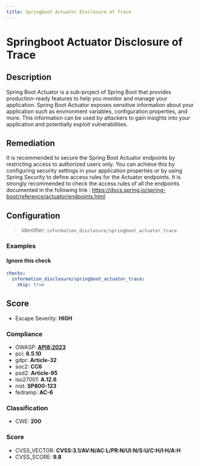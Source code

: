 ```yaml
---
title: Springboot Actuator Disclosure of Trace
---
```


# Springboot Actuator Disclosure of Trace

## Description

Spring Boot Actuator is a sub-project of Spring Boot that provides production-ready features to help you monitor and manage your application. Spring Boot Actuator exposes sensitive information about your application such as environment variables, configuration properties, and more. This information can be used by attackers to gain insights into your application and potentially exploit vulnerabilities.


## Remediation

It is recommended to secure the Spring Boot Actuator endpoints by restricting access to authorized users only. You can achieve this by configuring security settings in your application properties or by using Spring Security to define access rules for the Actuator endpoints. It is strongly recommended to check the access rules of all the endpoints documented in the following link : https://docs.spring.io/spring-boot/reference/actuator/endpoints.html




## Configuration

> Identifier: `information_disclosure/springboot_actuator_trace`



### Examples



#### Ignore this check

```yaml
checks:
  information_disclosure/springboot_actuator_trace:
    skip: true
```




## Score

- Escape Severity: **<span className="high-severity">HIGH</span>**

### Compliance

- OWASP: **[API8:2023](https://github.com/OWASP/API-Security/blob/master/editions/2023/en/0xa8-security-misconfiguration.md)**
- pci: **6.5.10**
- gdpr: **Article-32**
- soc2: **CC6**
- psd2: **Article-95**
- iso27001: **A.12.6**
- nist: **SP800-123**
- fedramp: **AC-6**

### Classification

- CWE: **200**




### Score

- CVSS_VECTOR: **CVSS:3.1/AV:N/AC:L/PR:N/UI:N/S:U/C:H/I:H/A:H**
- CVSS_SCORE: **9.8**

